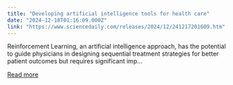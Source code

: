 ```yaml
---
title: "Developing artificial intelligence tools for health care"
date: "2024-12-18T01:16:09.000Z"
link: "https://www.sciencedaily.com/releases/2024/12/241217201609.htm"
---
```


Reinforcement Learning, an artificial intelligence approach, has the potential to guide physicians in designing sequential treatment strategies for better patient outcomes but requires significant imp...

[Read more](https://www.sciencedaily.com/releases/2024/12/241217201609.htm)
